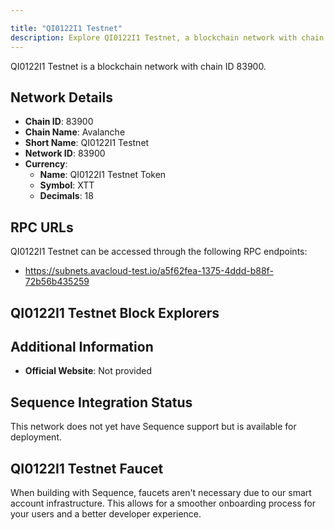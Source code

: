 ```yaml
---

title: "QI0122I1 Testnet"
description: Explore QI0122I1 Testnet, a blockchain network with chain ID 83900. Learn about its native currency, QI0122I1 Testnet Token, and how to interact with the network.
---
```




QI0122I1 Testnet is a blockchain network with chain ID 83900.

## Network Details

- **Chain ID**: 83900
- **Chain Name**: Avalanche
- **Short Name**: QI0122I1 Testnet
- **Network ID**: 83900
- **Currency**: 
  - **Name**: QI0122I1 Testnet Token
  - **Symbol**: XTT
  - **Decimals**: 18

## RPC URLs

QI0122I1 Testnet can be accessed through the following RPC endpoints:

- https://subnets.avacloud-test.io/a5f62fea-1375-4ddd-b88f-72b56b435259

## QI0122I1 Testnet Block Explorers



## Additional Information

- **Official Website**: Not provided

## Sequence Integration Status

This network does not yet have Sequence support but is available for deployment.

## QI0122I1 Testnet Faucet

When building with Sequence, faucets aren't necessary due to our smart account infrastructure. This allows for a smoother onboarding process for your users and a better developer experience.
